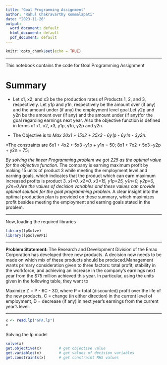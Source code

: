```yaml
---
title: "Goal Programming Assignment"
author: "Rahul Chakravarthy Kommalapati"
date: "2023-11-26"
output:
  word_document: default
  html_document: default
  pdf_document: default
---
```


```r
knitr::opts_chunk$set(echo = TRUE)
```

***

This notebook contains the code for Goal Programming Assignment 

# Summary

* Let x1, x2, and x3 be the production rates of Products 1, 2, and 3,
respectively. Let y1p and y1n, respectively be the amount over (if any) and the amount under (if any) the employment level goal.Let y2p and y2n be the amount over (if any) and the amount under (if any)for the goal regarding earnings next year.
Also the objective function is defined in terms of x1, x2, x3, y1p, y1n, y2p and y2n.

* The Objective is to *Max 20x1 + 15x2 + 25x3 - 6y1p - 6y1n - 3y2n*. 

*The constraints are
  6x1 + 4x2 + 5x3 -y1p + y1n = 50;
  8x1 + 7x2 + 5x3 -y2p + y2n = 75;

*By solving the linear Programming problem we got 225 as the optimal value for the objective function.
*The company is earning maximum profit by making 15 units of product 3 while meeting the employment level and earning goals, which indicates that the product which can earn maximum increased profits is product 3.
*x1=0, x2=0, x3=15, y1p=25, y1n=0, y2p=0, y2n=0,Are the values of decision variables and these values can provide optimal solution for the goal programming problem.
* A clear insight into the optimal production plan is provided on these summary, which maximizes profit besides meeting the employment and earning goals stated in the problem.

***

Now, loading the required libraries

```r
library(lpSolve)
library(lpSolveAPI)
```

***
**Problem Statement: **
The Research and Development Division of the Emax Corporation has developed three new products. A decision now needs to be made on which mix of these products should be produced.Management wants primary consideration given to three factors: total profit, stability in the workforce, and achieving an increase in the company’s earnings next year from the $75 million achieved this year. In particular, using the units given in the following table, they want to

Maximize Z = P - 6C - 3D,
where
P = total (discounted) profit over the life of the new products,
C = change (in either direction) in the current level of employment,
D = decrease (if any) in next year’s earnings from the current year’s level.

****



  
```r
x <- read.lp("GPA.lp")
x
```

Solving the lp model

```r
solve(x)
get.objective(x)        # get objective value
get.variables(x)        # get values of decision variables
get.constraints(x)      # get constraint RHS values
```

